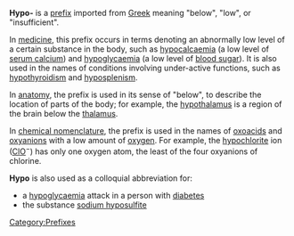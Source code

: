 {{wiktionary|hypo-}}
'''Hypo-''' is a [[prefix (linguistics)|prefix]] imported from [[Greek_and_latin_roots|Greek]] meaning "below", "low", or "insufficient".

In [[medicine]], this prefix occurs in terms denoting an abnormally low level of a certain substance in the body,
such as [[hypocalcaemia]] (a low level of [[Calcium metabolism|serum calcium]]) and [[hypoglycaemia]] (a low level of [[blood sugar]]).  It is also used in the names of conditions involving under-active functions, such as [[hypothyroidism]] and [[hyposplenism]].

In [[anatomy]], the prefix is used in its sense of "below", to describe the location of parts of the body; for example, the [[hypothalamus]] is a region of the brain below the [[thalamus]].

In [[IUPAC nomenclature of inorganic chemistry|chemical nomenclature]], the prefix is used in the names of [[oxoacid]]s and [[oxyanion]]s with a low amount of [[oxygen]].  For example, the [[hypochlorite]] ion ([[Chlorine|Cl]][[Oxygen|O]]<sup>&minus;</sup>) has only one oxygen atom, the least of the four oxyanions of chlorine.

'''Hypo''' is also used as a colloquial abbreviation for:
*a [[hypoglycaemia]] attack in a person with [[diabetes]]
*the substance [[sodium hyposulfite]]

[[Category:Prefixes]]